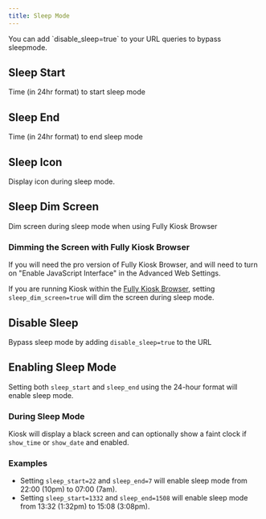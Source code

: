 ```yaml
---
title: Sleep Mode
---
```




<Aside type="tip">
    You can add `disable_sleep=true` to your URL queries to bypass sleepmode.
</Aside>

## Sleep Start

Time (in 24hr format) to start sleep mode

<Settings
    config="sleep_start"
    env="KIOSK_SLEEP_START"
    url="sleep_start"
    value="string"
    defaultValue=""
/>


## Sleep End

Time (in 24hr format) to end sleep mode

<Settings
    config="sleep_end"
    env="KIOSK_SLEEP_END"
    url="sleep_end"
    value="string"
    defaultValue=""
/>

## Sleep Icon

Display icon during sleep mode.

<Settings
    config="sleep_icon"
    env="KIOSK_SLEEP_ICON"
    url="sleep_icon"
    value="bool"
    defaultValue="true"
/>

## Sleep Dim Screen

Dim screen during sleep mode when using Fully Kiosk Browser

<Settings
    config="sleep_dim_screen"
    env="KIOSK_SLEEP_DIM_SCREEN"
    url="sleep_dim_screen"
    value="bool"
    defaultValue="false"
/>

### Dimming the Screen with Fully Kiosk Browser

<Aside type="caution">
If you will need the pro version of Fully Kiosk Browser, and will need to turn on "Enable JavaScript Interface" in the Advanced Web Settings.
</Aside>

If you are running Kiosk within the [Fully Kiosk Browser](https://www.fully-kiosk.com/), setting `sleep_dim_screen=true` will dim the screen during sleep mode.



## Disable Sleep

Bypass sleep mode by adding `disable_sleep=true` to the URL

<Settings
    config="disable_sleep"
    env="N/A"
    url="disable_sleep"
    value="bool"
    defaultValue="false"
/>


## Enabling Sleep Mode
Setting both `sleep_start` and `sleep_end` using the 24-hour format will enable sleep mode.

### During Sleep Mode
Kiosk will display a black screen and can optionally show a faint clock if `show_time` or `show_date` and enabled.

### Examples
- Setting `sleep_start=22` and `sleep_end=7` will enable sleep mode from 22:00 (10pm) to 07:00 (7am).
- Setting `sleep_start=1332` and `sleep_end=1508` will enable sleep mode from 13:32 (1:32pm) to 15:08 (3:08pm).
